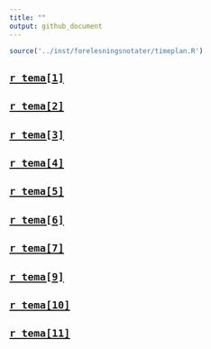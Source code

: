 ```yaml
---
title: ""
output: github_document
---
```


```r
source('../inst/forelesningsnotater/timeplan.R')
```

## [`r tema[1]`](https://github.com/joernih/SFB30820Finansteori/blob/main/inst/forelesningsnotater/1_introduksjon_og_overblikk.pdf)
## [`r tema[2]`](https://github.com/joernih/SFB30820Finansteori/tree/main/inst/forelesningsnotater/2_relevant_risiko_2_obj.pdf)
## [`r tema[3]`](https://github.com/joernih/SFB30820Finansteori/tree/main/inst/forelesningsnotater/3_relevant_risiko_3_N_obj.pdf)
## [`r tema[4]`](https://github.com/joernih/SFB30820Finansteori/tree/main/inst/forelesningsnotater/4_Effisiens.pdf)
## [`r tema[5]`](https://github.com/joernih/SFB30820Finansteori/tree/main/inst/forelesningsnotater/5_Kapitalverdimodellen.pdf)
## [`r tema[6]`](https://github.com/joernih/SFB30820Finansteori/tree/main/inst/forelesningsnotater/6_Langsiktige_finansieringsformer.pdf)
## [`r tema[7]`](https://github.com/joernih/SFB30820Finansteori/tree/main/inst/forelesningsnotater/7_Gjeldsgrad_og_risiko.pdf)
## [`r tema[9]`](https://github.com/joernih/SFB30820Finansteori/tree/main/inst/forelesningsnotater/8_Gjeldsgrad_og_verdi_i_perfekte_kapitalmarkeder.pdf)
## [`r tema[10]`](https://github.com/joernih/SFB30820Finansteori/tree/main/inst/forelesningsnotater/9_Gjeldsgrad_og_verdi_under_imperfeksjoner.pdf)
## [`r tema[11]`](https://github.com/joernih/SFB30820Finansteori/tree/main/inst/forelesningsnotater/12_Dividende.pdf)


